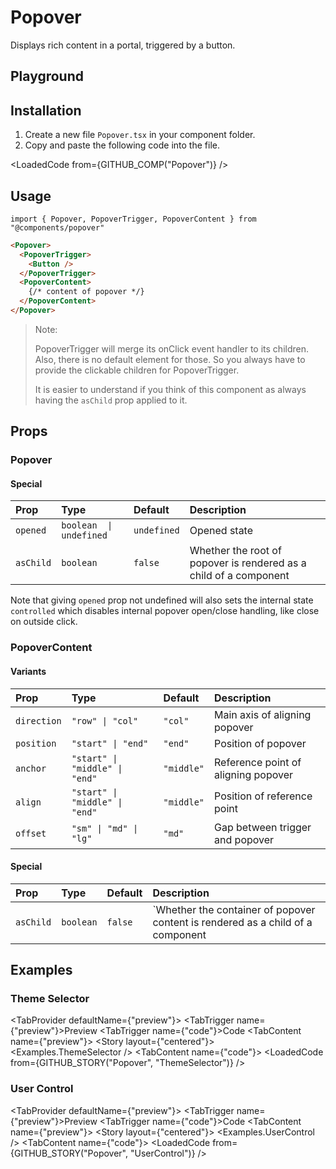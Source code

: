 
# Popover
Displays rich content in a portal, triggered by a button.

## Playground

<PopoverPlayground />

## Installation

1. Create a new file `Popover.tsx` in your component folder.
2. Copy and paste the following code into the file.

<LoadedCode from={GITHUB_COMP("Popover")} />

## Usage

```tsx
import { Popover, PopoverTrigger, PopoverContent } from "@components/popover"
```

```html
<Popover>
  <PopoverTrigger>
    <Button />
  </PopoverTrigger>
  <PopoverContent>
    {/* content of popover */}
  </PopoverContent>
</Popover>
```

> Note:
>
> PopoverTrigger will merge its onClick event handler to its children.
> Also, there is no default element for those.
> So you always have to provide the clickable children for PopoverTrigger.
>
> It is easier to understand if you think of this component as always having the `asChild` prop applied to it.

## Props

### Popover

#### Special

| Prop      | Type                    | Default     | Description                                                       |
|:----------|:------------------------|:------------|:------------------------------------------------------------------|
| `opened`  | `boolean  \| undefined` | `undefined` | Opened state                                                      |
| `asChild` | `boolean`               | `false`     | Whether the root of popover is rendered as a child of a component |

Note that giving `opened` prop not undefined will also sets the internal state `controlled` which disables internal popover open/close handling, like close on outside click.

### PopoverContent

#### Variants

| Prop        | Type                           | Default    | Description                         |
|:------------|:-------------------------------|:-----------|:------------------------------------|
| `direction` | `"row" \| "col"`               | `"col"`    | Main axis of aligning popover       |
| `position`  | `"start" \| "end"`             | `"end"`    | Position of popover                 |
| `anchor`    | `"start" \| "middle" \| "end"` | `"middle"` | Reference point of aligning popover |
| `align`     | `"start" \| "middle" \| "end"` | `"middle"` | Position of reference point         |
| `offset`    | `"sm" \| "md" \| "lg"`         | `"md"`     | Gap between trigger and popover     |

#### Special

| Prop      | Type      | Default | Description                                                                     |
|:----------|:----------|:--------|:--------------------------------------------------------------------------------|
| `asChild` | `boolean` | `false` | `Whether the container of popover content is rendered as a child of a component |

## Examples

### Theme Selector

<TabProvider defaultName={"preview"}>
  <TabList>
    <TabTrigger name={"preview"}>Preview</TabTrigger>
    <TabTrigger name={"code"}>Code</TabTrigger>
  </TabList>
  <TabContent name={"preview"}>
    <Story layout={"centered"}>
      <Examples.ThemeSelector />
    </Story>
  </TabContent>
  <TabContent name={"code"}>
    <LoadedCode from={GITHUB_STORY("Popover", "ThemeSelector")} />
  </TabContent>
</TabProvider>

### User Control

<TabProvider defaultName={"preview"}>
  <TabList>
    <TabTrigger name={"preview"}>Preview</TabTrigger>
    <TabTrigger name={"code"}>Code</TabTrigger>
  </TabList>
  <TabContent name={"preview"}>
    <Story layout={"centered"}>
      <Examples.UserControl />
    </Story>
  </TabContent>
  <TabContent name={"code"}>
    <LoadedCode from={GITHUB_STORY("Popover", "UserControl")} />
  </TabContent>
</TabProvider>